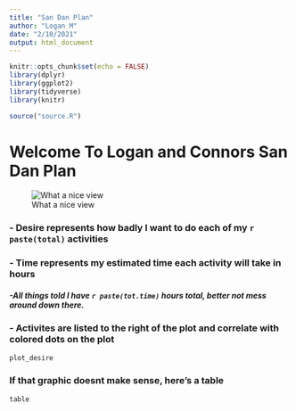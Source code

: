 ```yaml
---
title: "San Dan Plan"
author: "Logan M"
date: "2/10/2021"
output: html_document
---
```

```r
knitr::opts_chunk$set(echo = FALSE)
library(dplyr)
library(ggplot2)
library(tidyverse)
library(knitr)

source("source.R")
```

# Welcome To Logan and Connors San Dan Plan
![What a nice view](img/IMG_1760.jpeg)

### - Desire represents how badly I want to do each of my `r paste(total)` activities
### - Time represents my estimated time each activity will take in hours
##### -All things told I have `r paste(tot.time)` hours total, better not mess around down there.
### - Activites are listed to the right of the plot and correlate with colored dots on the plot

```r
plot_desire
```

### If that graphic doesnt make sense, here's a table
```r
table
```



















